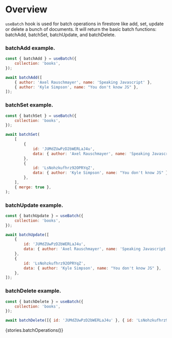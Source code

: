 
<Meta title="Modules/firebase-hooks/Hooks/useBatch" />

# Overview

`useBatch` hook is used for batch operations in firestore like add, set, update or delete a bunch of documents. It will return the basic batch functions: batchAdd, batchSet, batchUpdate, and batchDelete.

### batchAdd example.

```js
const { batchAdd } = useBatch({
    collection: 'books',
});

await batchAdd([
    { author: 'Axel Rauschmayer', name: 'Speaking Javascript' },
    { author: 'Kyle Simpson', name: "You don't know JS" },
]);
```

### batchSet example.

```js
const { batchSet } = useBatch({
    collection: 'books',
});

await batchSet(
    [
        {
            id: 'JUMdZUwPzD2bWERLaJ4u',
            data: { author: 'Axel Rauschmayer', name: 'Speaking Javascript' },
        },
        {
            id: 'LsNohzkufhrz92OPRYqZ',
            data: { author: 'Kyle Simpson', name: "You don't know JS" },
        },
    ],
    { merge: true },
);
```

### batchUpdate example.

```js
const { batchUpdate } = useBatch({
    collection: 'books',
});

await batchUpdate([
    {
        id: 'JUMdZUwPzD2bWERLaJ4u',
        data: { author: 'Axel Rauschmayer', name: 'Speaking Javascript' },
    },
    {
        id: 'LsNohzkufhrz92OPRYqZ',
        data: { author: 'Kyle Simpson', name: "You don't know JS" },
    },
]);
```

### batchDelete example.

```js
const { batchDelete } = useBatch({
    collection: 'books',
});

await batchDelete([{ id: 'JUMdZUwPzD2bWERLaJ4u' }, { id: 'LsNohzkufhrz92OPRYqZ' }]);
```

<Preview>
    <Story name="useBatch">{stories.batchOperations()}</Story>
</Preview>

